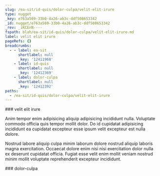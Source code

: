 ```yaml
---
slug: /ea-sit/id-quis/dolor-culpa/velit-elit-irure
type: nugget
_key: e763a569-33b0-4a26-ab3c-ddf508653342
_id: nugget/e763a569-33b0-4a26-ab3c-ddf508653342
_rev: _iKCEnN----
fspath: blah/ea-sit/id-quis/dolor-culpa/velit-elit-irure.md
label: velit elit irure
pageRefs: {}
breadcrumbs:
  - - label: ea-sit
      shortlabel: null
      _key: '12411968'
    - label: id-quis
      shortlabel: null
      _key: '12412369'
    - label: dolor-culpa
      shortlabel: null
      _key: '12412392'
paths:
  - /ea-sit/id-quis/dolor-culpa/velit-elit-irure
---
```


<NuggetArea>
<Nugget slug="/ea-sit/id-quis/dolor-culpa/velit-elit-irure" type="nugget" _key="e763a569-33b0-4a26-ab3c-ddf508653342" _id="nugget/e763a569-33b0-4a26-ab3c-ddf508653342" _rev="_iKCEnN----" fspath="blah/ea-sit/id-quis/dolor-culpa/velit-elit-irure.md" label="velit elit irure" paths="/ea-sit/id-quis/dolor-culpa/velit-elit-irure">
<NuggetBody>
### velit elit irure

Anim tempor enim adipisicing aliquip adipisicing incididunt nulla. Voluptate commodo officia quis tempor mollit dolor. Do id cupidatat adipisicing incididunt ea cupidatat excepteur esse ipsum velit excepteur est nulla dolore.

Nostrud labore aliquip culpa minim laborum dolore nostrud aliquip laboris magna exercitation. Occaecat dolore enim nisi nisi exercitation dolor nulla ex deserunt cupidatat officia. Fugiat esse velit enim mollit veniam nostrud minim mollit voluptate reprehenderit excepteur incididunt.

</NuggetBody>
<Breadcrumbs>
<Crumbs>
<Crumb _key="12411968" label="ea-sit" /><Crumb _key="12412369" label="id-quis" /><Crumb _key="12412392" label="dolor-culpa" />
</Crumbs>
</Breadcrumbs>
</Nugget>

<NuggetsInbound>
</NuggetsInbound>
<NuggetsOutbound>
</NuggetsOutbound>
</NuggetArea>
<PassagesInbound>
<Passage direction="inbound" type="passage" _key="12412392" _id="passage/12412392" _rev="_iKCEnM6--B" label="dolor-culpa" passage="dolor-culpa" fspath="blah/ea-sit/id-quis/dolor-culpa" paths="/ea-sit/id-quis/dolor-culpa" slug="/ea-sit/id-quis/dolor-culpa">
<NuggetBody>
### dolor-culpa

</NuggetBody>
<Breadcrumbs>
<Crumbs>
<Crumb _key="12411968" label="ea-sit" /><Crumb _key="12412369" label="id-quis" />
</Crumbs>
</Breadcrumbs>
</Passage>

</PassagesInbound>
<PassagesOutbound>
</PassagesOutbound>